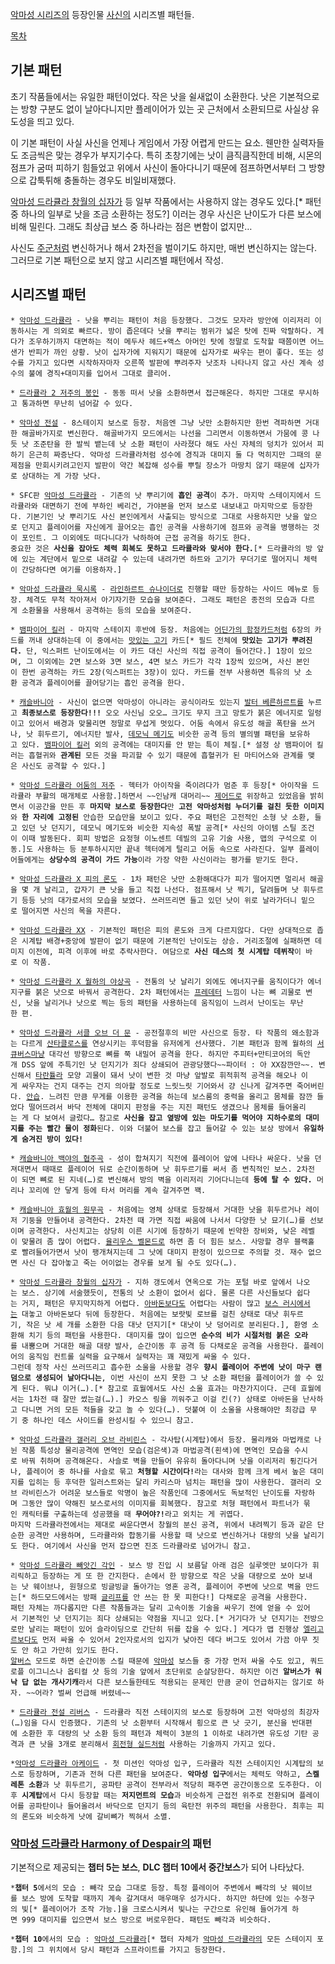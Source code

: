 [[악마성 시리즈]]의 등장인물 [[사신(악마성 시리즈)|사신]]의 시리즈별 패턴들.

[[목차]]
== 기본 패턴 ==
초기 작품들에서는 유일한 패턴이었다. 작은 낫을 쉴새없이 소환한다. 낫은 기본적으로는 방향 구분도 없이 날아다니지만 플레이어가 있는 곳 근처에서 소환되므로 사실상 유도성을 띄고 있다.

이 기본 패턴이 사실 사신을 언제나 게임에서 가장 어렵게 만드는 요소. 웬만한 실력자들도 조금씩은 맞는 경우가 부지기수다. 특히 초창기에는 낫이 큼직큼직한데 비해, 시몬의 점프가 굼떠 피하기 힘들었고 위에서 사신이 돌아다니기 때문에 점프하면서부터 그 방향으로 갑툭튀해 충돌하는 경우도 비일비재했다.

[[악마성 드라큘라 창월의 십자가]] 등 일부 작품에서는 사용하지 않는 경우도 있다.[* 패턴 중 하나의 일부로 낫을 조금 소환하는 정도?] 이러는 경우 사신은 난이도가 다른 보스에 비해 밀린다. 그래도 최상급 보스 중 하나라는 점은 변함이 없지만…

사신도 [[드라큘라 블라드 체페슈|주군]]처럼 변신하거나 해서 2차전을 벌이기도 하지만, 매번 변신하지는 않는다. 그러므로 기본 패턴으로 보지 않고 시리즈별 패턴에서 작성.

== 시리즈별 패턴 ==
 * [[악마성 드라큘라]] - 낫을 뿌리는 패턴이 처음 등장했다. 그것도 모자라 방안에 이리저리 이동하시는 게 의외로 빠르다. 방이 좁은데다 낫을 뿌리는 범위가 넓은 탓에 진짜 악랄하다. 게다가 조우하기까지 대면하는 적이 메두사 헤드+액스 아머인 탓에 정말로 도착할 때쯤이면 어느샌가 반피가 까인 상황. 낫이 십자가에 지워지기 때문에 십자가로 싸우는 편이 좋다. 또는 성수를 가지고 있다면 시작하자마자 오른쪽 발판에 뿌려주자 낫조차 나타나지 않고 사신 계속 성수의 불에 경직+대미지를 입어서 그대로 클리어.

 * [[드라큘라 2 저주의 봉인]] - 동동 떠서 낫을 소환하면서 접근해온다. 하지만 그대로 무시하고 통과하면 무난히 넘어갈 수 있다.

 * [[악마성 전설]] - 8스테이지 보스로 등장. 처음엔 그냥 낫만 소환하지만 한번 격파하면 거대한 해골바가지로 변신한다. 해골바가지 모드에서는 나선을 그리면서 이동하면서 가뭄에 콩 나듯 낫 조준탄을 한 발씩 뱉는데 낫 소환 패턴이 사라졌다 해도 사신 자체의 덩치가 있어서 피하기 은근히 짜증난다. 악마성 드라큘라처럼 성수에 경직과 대미지 둘 다 먹히지만 그때의 문제점을 만회시키려고인지 발판이 약간 복잡해 성수를 뿌릴 장소가 마땅치 않기 때문에 십자가로 상대하는 게 가장 낫다.

 * SFC판 [[악마성 드라큘라]] - 기존의 낫 뿌리기에 '''흡인 공격'''이 추가. 마지막 스테이지에서 드라큘라와 대면하기 전에 부하인 베리건, 가야본을 먼저 보스로 내보내고 마지막으로 등장한다. 기본기인 낫 뿌리기도 사신 본인에게서 사출되는 방식으로 그대로 사용하지만 낫을 앞으로 던지고 플레이어를 자신에게 끌어오는 흡인 공격을 사용하기에 점프와 공격을 병행하는 것이 포인트. 그 이외에도 떠다니다가 낙하하여 근접 공격을 하기도 한다.
 중요한 것은 '''사신을 잡아도 체력 회복도 못하고 드라큘라와 맞서야 한다.'''[* 드라큘라의 방 앞에 있는 계단에서 밑으로 내려갈 수 있는데 내려가면 하트와 고기가 무더기로 떨어지니 체력이 간당하다면 여기를 이용하자.]

 * [[악마성 드라큘라 묵시록]] - [[라인하르트 슈나이더]]로 진행할 때만 등장하는 사이드 메뉴로 등장. 체격도 무척 작아져서 아기자기한 모습을 보여준다. 그래도 패턴은 종전의 모습과 다르게 소환물을 사용해서 공격하는 등의 모습을 보여준다.

 * [[뱀파이어 킬러(게임)|뱀파이어 킬러]] - 마지막 스테이지 후반에 등장. 처음에는 [[유희왕|어딘가의 함정카드처럼]] 6장의 카드를 꺼내 상대하는데 이 중에서는 [[맛있는 고기]] 카드[* 필드 전체에 '''맛있는 고기가 뿌려진다.''' 단, 익스퍼트 난이도에서는 이 카드 대신 사신의 직접 공격이 들어간다.] 1장이 있으며, 그 이외에는 2면 보스와 3면 보스, 4면 보스 카드가 각각 1장씩 있으며, 사신 본인이 한번 공격하는 카드 2장(익스퍼트는 3장)이 있다. 카드를 전부 사용하면 특유의 낫 소환 공격과 플레이어를 끌어당기는 흡인 공격을 한다.

 * [[캐슬바니아]] - 사신이 없으면 악마성이 아니라는 공식이라도 있는지 [[발터 베른하르트]]를 누르고 '''최종보스로 등장한다!!!''' 오오 사신님 오오… 크기도 무지 크고 망토가 붉은 에너지로 일렁이고 있어서 배경과 맞물리면 정말로 무섭게 멋있다. 어둠 속에서 유도성 해골 폭탄을 쓰거나, 낫 휘두르기, 에너지탄 발사, [[데모닉 메기도]] 비슷한 공격 등의 별의별 패턴을 보유하고 있다. [[뱀파이어 킬러]] 외의 공격에는 대미지를 안 받는 특이 체질.[* 설정 상 뱀파이어 킬러는 흡혈귀와 '''관계된''' 모든 것을 파괴할 수 있기 때문에 흡혈귀가 된 마티어스와 관계를 맺은 사신도 공격할 수 있다.]

 * [[악마성 드라큘라 어둠의 저주]] - 헥터가 아이작을 죽이려다가 멈춘 후 등장[* 아이작을 드라큘라 부활의 매개체로 사용함.]하면서 ~~인남캐 대머리~~ [[제어드]]로 위장하고 있었음을 밝히면서 이공간을 만든 후 '''마지막 보스로 등장한다'''만 '''고전 악마성처럼 누더기를 걸친 듯한 이미지'''와 '''한 자리에 고정된''' 안습한 모습만을 보이고 있다. 주요 패턴은 고전적인 소형 낫 소환, 들고 있던 낫 던지기, 데모닉 메기도와 비슷한 지속성 폭발 공격[* 사신의 아이템 스틸 조건이 이때 발동된다. 회피 방법은 요정형 이노센트 데빌의 고유 기술 사용, 맵의 구석으로 이동.]도 사용하는 등 분투하시지만 끝내 헥터에게 털리고 어둠 속으로 사라진다. 일부 플레이어들에게는 '''상당수의 공격이 가드 가능'''이라 가장 약한 사신이라는 평가를 받기도 한다.

 * [[악마성 드라큘라 X 피의 론도]] - 1차 패턴은 낫만 소환해대다가 피가 떨어지면 멀리서 해골을 몇 개 날리고, 갑자기 큰 낫을 들고 직접 나선다. 점프해서 낫 찍기, 달려들며 낫 휘두르기 등등 낫의 대가로서의 모습을 보였다. 쓰러뜨리면 들고 있던 낫이 위로 날라가더니 밑으로 떨어지면 사신의 목을 자른다.

 * [[악마성 드라큘라 XX]] - 기본적인 패턴은 피의 론도와 크게 다르지않다. 다만 상대적으로 좁은 시계탑 배경+중앙에 발판이 없기 때문에 기본적인 난이도는 상승. 거리조절에 실패하면 데미지 이전에, 피격 이후에 바로 추락사한다. 여담으로 '''사신 데스의 첫 시계탑 데뷔작'''이 바로 이 작품.

 * [[악마성 드라큘라 X 월하의 야상곡]] - 전통의 낫 날리기 외에도 에너지구를 움직이다가 에너지구를 붉은 낫으로 바꿔서 공격한다. 2차 패턴에서는 [[프레데터]] 느낌이 나는 뼈 괴물로 변신, 낫을 날리거나 낫으로 찍는 등의 패턴을 사용하는데 움직임이 느려서 난이도는 무난한 편.

 * [[악마성 드라큘라 서클 오브 더 문]] - 공전절후의 비만 사신으로 등장. 타 작품의 왜소함과는 다르게 [[산타클로스]]를 연상시키는 후덕함을 유저에게 선사했다. 기본 패턴과 함께 월하의 [[서큐버스(악마성 시리즈)|서큐버스]]마냥 대각선 방향으로 뼈를 쭉 내밀어 공격을 한다. 하지만 주피터+만티코어의 독안개 DSS 앞에 주특기인 낫 던지기가 죄다 상쇄되어 관광당했다~~파이터 : 아 XX잠깐만~~. 변신해서 [[타란튤라]] 모양 괴물이 돼서 낫이 변한 것 마냥 앞발로 휘적휘적 공격을 해오나 이게 싸우자는 건지 대주는 건지 의아할 정도로 느릿느릿 기어와서 걍 신나게 갈겨주면 죽어버린다. [[안습]]. 느려진 만큼 무게를 이용한 공격을 하는데 보스룸의 중력을 올리고 몸체를 잠깐 들었다 떨어뜨려서 바닥 전체에 대미지 판정을 주는 지진 패턴도 생겼으나 몸체를 들어올리는 게 다 보여서 글렀다… 참고로 '''사신을 잡고 옆방에 있는 마도기를 먹어야 지하수로의 대미지를 주는 빨간 물이 정화'''된다. 이와 더불어 보스를 잡고 들어갈 수 있는 보상 방에서 '''유일하게 숨겨진 방이 있다!'''

 * [[캐슬바니아 백야의 협주곡]] - 성이 합쳐지기 직전에 플레이어 앞에 나타나 싸운다. 낫을 던져대면서 때때로 플레이어 뒤로 순간이동하며 낫 휘두르기를 써서 좀 변칙적인 보스. 2차전이 되면 뼈로 된 지네(…)로 변신해서 방의 벽을 이리저리 기어다니는데 '''등에 탈 수 있다.''' 머리나 꼬리에 안 닿게 등에 타서 머리를 계속 갈겨주면 꽥.

 * [[캐슬바니아 효월의 원무곡]] - 처음에는 영체 상태로 등장해서 거대한 낫을 휘두르거나 레이저 기둥을 만들어내 공격한다. 2차전 때 가면 직접 싸움에 나서서 다양한 낫 묘기(…)를 선보이며 공격한다. 사신치고는 상당히 이른 시기에 등장하기 때문에 빈약한 장비와, 낮은 레벨이 맞물려 좀 많이 어렵다. [[율리우스 벨몬드]]로 하면 좀 더 힘든 보스. 사망할 경우 블랙홀로 빨려들어가면서 낫이 팽개쳐지는데 그 낫에 대미지 판정이 있으므로 주의할 것. 재수 없으면 사신 다 잡아놓고 죽는 어이없는 경우를 보게 될 수도 있다(…).

 * [[악마성 드라큘라 창월의 십자가]] - 지하 갱도에서 연옥으로 가는 포털 바로 앞에서 나오는 보스. 상기에 서술했듯이, 전통의 낫 소환이 없어서 쉽다. 물론 다른 사신들보다 쉽다는 거지, 패턴은 무지막지하게 어렵다. [[아바돈(악마성 시리즈)|아바돈]]보다도 어렵다는 사람이 많고 [[보스 러시]]에서는 대놓고 아바돈보다 뒤에 등장한다. 처음에는 보랏빛 로브를 걸친 상태로 대낫 휘두르기, 작은 낫 세 개를 소환한 다음 대낫 던지기[* 대낫이 낫 덩어리로 분리된다.], 환영 소환해 치기 등의 패턴을 사용한다. 대미지를 많이 입으면 '''순수의 비가 시절처럼 붉은 오라'''를 내뿜으며 거대한 해골 대량 발사, 순간이동 후 공격 등 다채로운 공격을 사용한다. 플레이어의 움직임 컨트롤 실력을 요구해서 실력자는 꽤 재밌게 싸울 수 있다.
 그런데 정작 사신 쓰러뜨리고 흡수한 소울을 사용할 경우 '''향시 플레이어 주변에 낫이 마구 랜덤으로 생성되어 날아다니는''', 이번 사신이 쓰지 못한 그 낫 소환 패턴을 플레이어가 쓸 수 있게 된다. 뭐냐 이거(…).[* 참고로 효월에서도 사신 소울 효과는 마찬가지이다. 근데 효월에서는 1차전 때 잘만 썼는걸(…).] 카오스 링을 끼워주고 이걸 킨(?) 상태로 아바돈을 난사하고 다니면 거의 모든 적들을 갖고 놀 수 있다(…). 덧붙여 이 소울을 사용해야만 최강급 무기 중 하나인 데스 사이드를 완성시킬 수 있으니 참고.

 * [[악마성 드라큘라 갤러리 오브 라비린스]] - 각사탑(시계탑)에서 등장. 물리캐와 마법캐로 나뉜 작품 특성상 물리공격에 면역인 모습(검은색)과 마법공격(흰색)에 면역인 모습을 수시로 바꿔 취하며 공격해온다. 사슬로 벽을 만들어 유유히 돌아다니며 낫을 이리저리 튕긴다거나, 플레이어 중 하나를 사슬로 묶고 '''처형할 시간이다!'''라는 대사와 함께 크게 베서 높은 대미지를 입히는 등 후덕한 일러스트와는 달리 카리스마 넘치는 패턴을 많이 사용한다. 갤러리 오브 라비린스가 어려운 보스들로 악명이 높은 작품인데 그중에서도 독보적인 난이도를 자랑하며 그동안 많이 약해진 보스로서의 이미지를 회복했다. 참고로 처형 패턴에서 파트너가 묶인 캐릭터를 구출하는데 성공했을 때 '''무어야?!'''라고 외치는 게 귀엽다.
 마지막 드라큘라전에서는 제대로 싸운다면서 창월의 분신 공격, 위에서 내려찍기 등과 같은 단순한 공격만 사용하며, 드라큘라와 합동기를 사용할 때 낫으로 변신하거나 대량의 낫을 날리기도 한다. 여기에서 사신을 먼저 잡으면 진조 드라큘라로 넘어가니 참고.

 * [[악마성 드라큘라 빼앗긴 각인]] - 보스 방 진입 시 보름달 아래 검은 실루엣만 보이다가 휘리릭하고 등장하는 게 또 한 간지한다. 손에서 한 방향으로 작은 낫을 대량으로 쏘아 보내는 낫 웨이브나, 원형으로 빙글빙글 돌아가는 영혼 공격, 플레이어 주변에 낫으로 벽을 만드는[* 하드모드에서는 방패 [[글리프]]를 안 쓰는 한 못 피한다!] 다채로운 공격을 사용한다.
 패턴 자체는 까다롭지만 다른 작품들과는 달리 고속이동 기술을 싸우기 전에 얻을 수 있어서 기본적인 낫 던지기는 죄다 상쇄되는 약점을 지니고 있다.[* 거기다가 낫 던지기는 전방으로만 날리는 패턴이 있어 슬라이딩으로 간단히 뒤를 잡을 수 있다.] 게다가 맵 진행상 [[악마성 시리즈/보스|엘리고르]]보다도 먼저 싸울 수 있어서 2인자로서의 입지가 낮아진 데다 버그도 있어서 가끔 아무 짓도 안 하고 가만히 있기도 한다.
 [[알버스]] 모드로 하면 순간이동 스킬 때문에 [[악마성]] 보스들 중 가장 먼저 싸울 수도 있고, 쿼드로플 이그니스나 옵티컬 샷 등의 기술 앞에서 초단위로 순살당한다. 하지만 이건 '''알버스가 워낙 답 없는 개사기캐'''라서 다른 보스들한테도 적용되는 문제인 만큼 굳이 언급하지는 않기로 하자. ~~어라? 벌써 언급해 버렸네~~

 * [[드라큘라 전설 리버스]] - 드라큘라 직전 스테이지의 보스로 등장하며 고전 악마성의 최강자(…)임을 다시 인증했다. 기존의 낫 소환부터 시작해서 힁으로 큰 낫 긋기, 분신을 반대편에 소환한 후 대량의 낫 소환 등의 패턴과 체력이 3분의 1 이하로 내려가면 유도성 기탄 공격과 큰 낫을 3개로 분리해서 [[우드맨|회전형 실드]]처럼 사용하는 기술까지 가지고 있다.

 *[[악마성 드라큘라 아케이드]] - 첫 미션인 악마성 입구, 드라큘라 직전 스테이지인 시계탑의 보스로 등장하며, 기존과 전혀 다른 패턴을 보여준다. '''악마성 입구'''에서는 체력도 약하고, '''스켈레톤 소환'''과 낫 휘두르기, 공파탄 공격이 전부라서 적당히 패주면 공간이동으로 도주한다. 이후 '''시계탑'''에서 다시 등장할 때는 '''저지먼트의 모습'''과 비슷하게 근접전 위주로 전환되며 플레이어를 공파탄이나 들어올려서 바닥으로 던지기 등의 육탄전 위주의 패턴을 사용한다. 최후는 피의 론도와 비슷하게 낫에 갈비뼈가 찍혀서 소멸.

=== [[악마성 드라큘라 Harmony of Despair]]의 패턴 ===
기본적으로 제공되는 '''챕터 5는 보스''', '''DLC 챕터 10에서 중간보스'''가 되어 나타났다.

 *'''챕터 5'''에서의 모습 : 빼각 모습 그대로 등장. 특정 플레이어 주변에서 빼각의 낫 웨이브를 보스 방에 도착할 때까지 계속 갈겨대서 매우매우 성가시다. 하지만 하단에 있는 수정구의 빛[* 플레이어가 조작 가능.]을 크로스시켜서 빛나는 구간으로 유인해 들어가게 하면 999 대미지를 입으면서 보스 방으로 버로우한다. 패턴도 빼각과 비슷하다.

 *'''챕터 10'''에서의 모습 : [[악마성 드라큘라]][* 챕터 자체가 [[악마성 드라큘라]]의 모든 스테이지 포함.]의 그 위치에서 당시 패턴과 스프라이트를 가지고 등장한다.
